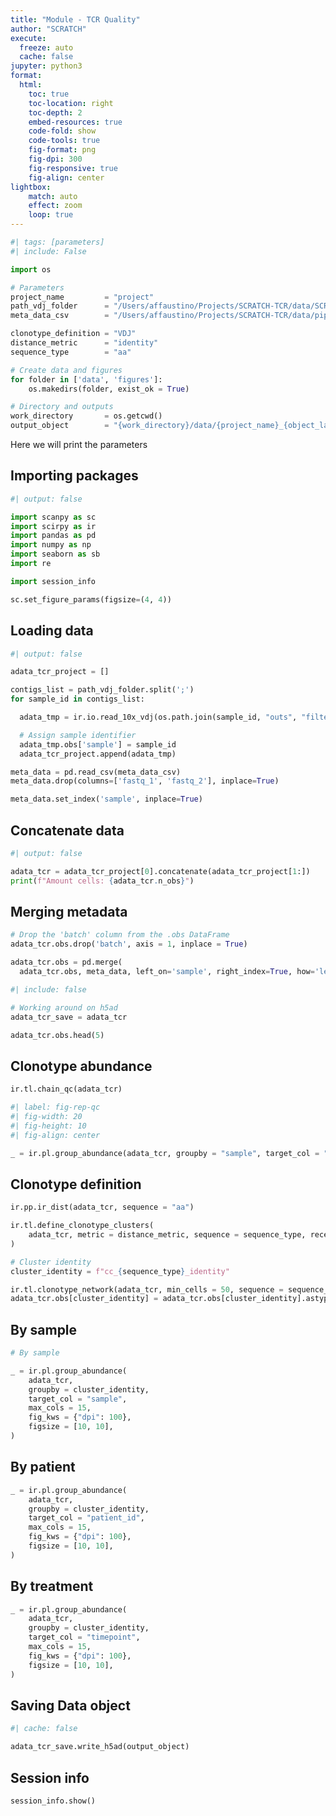 ```yaml
---
title: "Module - TCR Quality"
author: "SCRATCH"
execute:
  freeze: auto
  cache: false
jupyter: python3
format:
  html:
    toc: true
    toc-location: right
    toc-depth: 2
    embed-resources: true
    code-fold: show
    code-tools: true
    fig-format: png
    fig-dpi: 300
    fig-responsive: true
    fig-align: center
lightbox:
    match: auto
    effect: zoom
    loop: true
---
```


```python
#| tags: [parameters]
#| include: False

import os

# Parameters
project_name         = "project"
path_vdj_folder      = "/Users/affaustino/Projects/SCRATCH-TCR/data/SCRATCH_ALIGN:CELLRANGER_VDJ/SRX5128514/;/Users/affaustino/Projects/SCRATCH-TCR/data/SCRATCH_ALIGN:CELLRANGER_VDJ/SRX5128513/;/Users/affaustino/Projects/SCRATCH-TCR/data/SCRATCH_ALIGN:CELLRANGER_VDJ/SRX5128512/;/Users/affaustino/Projects/SCRATCH-TCR/data/SCRATCH_ALIGN:CELLRANGER_VDJ/SRX5128528/;/Users/affaustino/Projects/SCRATCH-TCR/data/SCRATCH_ALIGN:CELLRANGER_VDJ/SRX5128527/"
meta_data_csv        = "/Users/affaustino/Projects/SCRATCH-TCR/data/pipeline_info/samplesheet.valid.csv"

clonotype_definition = "VDJ"
distance_metric      = "identity"
sequence_type        = "aa"

# Create data and figures
for folder in ['data', 'figures']: 
    os.makedirs(folder, exist_ok = True)

# Directory and outputs
work_directory       = os.getcwd()
output_object        = "{work_directory}/data/{project_name}_{object_label}".format(work_directory = work_directory, project_name = project_name, object_label = "tcr_repertoire_object.h5ad")

```

:::{.callout-important collapse="true"}
Here we will print the parameters
:::

## Importing packages

```python
#| output: false

import scanpy as sc
import scirpy as ir
import pandas as pd
import numpy as np
import seaborn as sb
import re

import session_info

sc.set_figure_params(figsize=(4, 4))

```

## Loading data

```python
#| output: false

adata_tcr_project = []

contigs_list = path_vdj_folder.split(';')
for sample_id in contigs_list:

  adata_tmp = ir.io.read_10x_vdj(os.path.join(sample_id, "outs", "filtered_contig_annotations.csv"))

  # Assign sample identifier
  adata_tmp.obs['sample'] = sample_id
  adata_tcr_project.append(adata_tmp) 

```

```python

meta_data = pd.read_csv(meta_data_csv)
meta_data.drop(columns=['fastq_1', 'fastq_2'], inplace=True)

meta_data.set_index('sample', inplace=True)

```

## Concatenate data

```python
#| output: false

adata_tcr = adata_tcr_project[0].concatenate(adata_tcr_project[1:])
print(f"Amount cells: {adata_tcr.n_obs}")

```

## Merging metadata

```python

# Drop the 'batch' column from the .obs DataFrame
adata_tcr.obs.drop('batch', axis = 1, inplace = True)

adata_tcr.obs = pd.merge(
  adata_tcr.obs, meta_data, left_on='sample', right_index=True, how='left')

```
```python
#| include: false

# Working around on h5ad
adata_tcr_save = adata_tcr

adata_tcr.obs.head(5)

```

## Clonotype abundance

```python

ir.tl.chain_qc(adata_tcr)

```

```python
#| label: fig-rep-qc
#| fig-width: 20
#| fig-height: 10
#| fig-align: center

_ = ir.pl.group_abundance(adata_tcr, groupby = "sample", target_col = "chain_pairing", normalize = True)

```

## Clonotype definition

```python

ir.pp.ir_dist(adata_tcr, sequence = "aa")

```

```python

ir.tl.define_clonotype_clusters(
    adata_tcr, metric = distance_metric, sequence = sequence_type, receptor_arms = clonotype_definition, dual_ir = "primary_only", n_jobs = 1
)

```

```python

# Cluster identity
cluster_identity = f"cc_{sequence_type}_identity"

ir.tl.clonotype_network(adata_tcr, min_cells = 50, sequence = sequence_type)
adata_tcr.obs[cluster_identity] = adata_tcr.obs[cluster_identity].astype("str")

```

::: {.panel-tabset}

## By sample

```python

# By sample

_ = ir.pl.group_abundance(
    adata_tcr,
    groupby = cluster_identity,
    target_col = "sample",
    max_cols = 15,
    fig_kws = {"dpi": 100},
    figsize = [10, 10],
)

```

## By patient

```python

_ = ir.pl.group_abundance(
    adata_tcr,
    groupby = cluster_identity,
    target_col = "patient_id",
    max_cols = 15,
    fig_kws = {"dpi": 100},
    figsize = [10, 10],
)

```

## By treatment

```python

_ = ir.pl.group_abundance(
    adata_tcr,
    groupby = cluster_identity,
    target_col = "timepoint",
    max_cols = 15,
    fig_kws = {"dpi": 100},
    figsize = [10, 10],
)

```

:::

## Saving Data object

```python
#| cache: false

adata_tcr_save.write_h5ad(output_object)

```

## Session info

```python

session_info.show()

```

